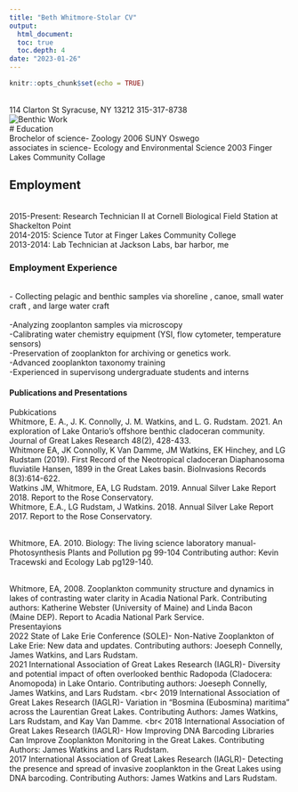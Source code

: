 ```yaml
---
title: "Beth Whitmore-Stolar CV"
output: 
  html_document:
  toc: true
  toc.depth: 4
date: "2023-01-26"
---
```


```r
knitr::opts_chunk$set(echo = TRUE)
```
<br>
114 Clarton St
Syracuse, NY 13212
315-317-8738
<br>
![Benthic Work](https://scontent-lga3-2.xx.fbcdn.net/v/t1.6435-9/38924290_10102030150928345_193987334704726016_n.jpg?_nc_cat=101&ccb=1-7&_nc_sid=84a396&_nc_ohc=dolqFlC_ZfwAX8eO6ps&_nc_ht=scontent-lga3-2.xx&oh=00_AfCTuwB0VEFp6vlNXT1XL0Ivy_n-TTq25gHHPkF6HGh_XQ&oe=63FA43F8)
<br>
# Education
<br>
  Brochelor of science- Zoology 2006 SUNY Oswego
  <br>
associates in science- Ecology and Environmental Science 2003 Finger Lakes Community Collage

## Employment

<br>
2015-Present: Research Technician II at Cornell Biological Field Station at Shackelton Point
<br>
2014-2015: Science Tutor at Finger Lakes Community College 
<br>
2013-2014: Lab Technician at Jackson Labs, bar harbor, me
<br>

### Employment Experience

<br>
- Collecting pelagic and benthic samples via shoreline , canoe, small water craft , and large water craft  
<br>
-Analyzing zooplanton samples via microscopy
<br>
-Calibrating water chemistry equipment (YSI, flow cytometer, temperature sensors)
<br>
-Preservation of zooplankton for archiving or genetics work.
<br>
-Advanced zooplankton taxonomy training
<br>
-Experienced in supervisong undergraduate students and interns


#### Publications and Presentations
Pubkications
<br>
Whitmore, E. A., J. K. Connolly, J. M. Watkins, and L. G. Rudstam. 2021. An exploration of Lake Ontario’s offshore benthic cladoceran community. Journal of Great Lakes Research 48(2), 428-433.
<br>
Whitmore EA, JK Connolly, K Van Damme, JM Watkins, EK Hinchey, and LG Rudstam (2019). 
First Record of the Neotropical cladoceran Diaphanosoma fluviatile Hansen, 1899 in the Great Lakes basin. BioInvasions Records 8(3):614-622.
<br>
Watkins JM, Whitmore, EA, LG Rudstam. 2019. Annual Silver Lake Report 2018.  Report to the Rose Conservatory.
<br>
Whitmore, E.A., LG Rudstam, J Watkins. 2018. Annual Silver Lake Report 2017.  Report to the Rose Conservatory.

<br>
Whitmore, EA. 2010. Biology: The living science laboratory manual-Photosynthesis Plants and Pollution pg 99-104 Contributing author: Kevin Tracewski and Ecology Lab pg129-140.

<br>
Whitmore, EA, 2008. Zooplankton community structure and dynamics in lakes of contrasting water clarity in 
	Acadia National Park. Contributing authors: Katherine Webster (University of Maine) and Linda Bacon    
    (Maine DEP). Report to Acadia National Park Service.
<br>
Presentayions
<br>
2022 State of Lake Erie Conference (SOLE)- Non-Native Zooplankton of Lake Erie: New data and updates. Contributing authors: Joeseph Connelly, James Watkins, and Lars Rudstam.
<br>
2021 International Association of Great Lakes Research (IAGLR)- Diversity and potential impact of often overlooked benthic Radopoda (Cladocera: Anomopoda) in Lake Ontario. Contributing authors: Joeseph Connelly, James Watkins, and Lars Rudstam. 
<br<
2019 International Association of Great Lakes Research (IAGLR)- Variation in “Bosmina (Eubosmina) maritima” across the Laurentian Great Lakes. Contributing Authors: James Watkins, Lars Rudstam, and Kay Van Damme.
<br<
2018 International Association of Great Lakes Research (IAGLR)- How Improving DNA Barcoding Libraries Can Improve Zooplankton Monitoring in the Great Lakes. Contributing Authors: James Watkins and Lars Rudstam.
<br>
2017 International Association of Great Lakes Research (IAGLR)- Detecting the presence and spread of invasive zooplankton in the Great Lakes using DNA barcoding. Contributing Authors: James Watkins and Lars Rudstam.
<br>


